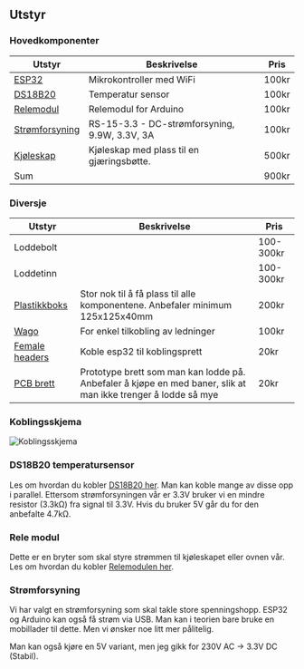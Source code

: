 ## Utstyr

### Hovedkomponenter

| Utstyr                          | Beskrivelse                                   | Pris  |
| ------------------------------- | --------------------------------------------- | ----- |
| [ESP32][elkim-esp32]            | Mikrokontroller med WiFi                      | 100kr |
| [DS18B20][DS18B20-sparkfun]     | Temperatur sensor                             | 100kr |
| [Relemodul][rele-kjell-company] | Relemodul for Arduino                         | 100kr |
| [Strømforsyning][power-supply]  | RS-15-3.3 - DC-strømforsyning, 9.9W, 3.3V, 3A | 100kr |
| [Kjøleskap][fridge-finn]        | Kjøleskap med plass til en gjæringsbøtte.     | 500kr |
| Sum                             |                                               | 900kr |

### Diversje

| Utstyr                           | Beskrivelse                                                                                                   | Pris      |
| -------------------------------- | ------------------------------------------------------------------------------------------------------------- | --------- |
| Loddebolt                        |                                                                                                               | 100-300kr |
| Loddetinn                        |                                                                                                               | 100-300kr |
| [Plastikkboks][box]              | Stor nok til å få plass til alle komponentene. Anbefaler minimum 125x125x40mm                                 | 200kr     |
| [Wago][wago]                     | For enkel tilkobling av ledninger                                                                             | 100kr     |
| [Female headers][femail-headers] | Koble esp32 til koblingsprett                                                                                 | 20kr      |
| [PCB brett][pcb-board]           | Prototype brett som man kan lodde på. Anbefaler å kjøpe en med baner, slik at man ikke trenger å lodde så mye | 20kr      |

### Koblingsskjema

![Koblingsskjema](/pils-tegning.svg)

### DS18B20 temperatursensor

Les om hvordan du kobler [DS18B20 her][DS18B20-connect]. Man kan koble mange av disse opp i parallel.
Ettersom strømforsyningen vår er 3.3V bruker vi en mindre resistor (3.3kΩ) fra signal til 3.3V.
Hvis du bruker 5V går du for den anbefalte 4.7kΩ.

### Rele modul

Dette er en bryter som skal styre strømmen til kjøleskapet eller ovnen vår.
Les om hvordan du kobler [Relemodulen her][relay-connect].

### Strømforsyning

Vi har valgt en strømforsyning som skal takle store spenningshopp.
ESP32 og Arduino kan også få strøm via USB. Man kan i teorien bare bruke en mobillader til dette.
Men vi ønsker noe litt mer pålitelig.

Man kan også kjøre en 5V variant, men jeg gikk for 230V AC -> 3.3V DC (Stabil).

[elkim-esp32]: https://elkim.no/produkt/esp32-ch340c-usbc
[DS18B20-sparkfun]: https://www.sparkfun.com/temperature-sensor-waterproof-ds18b20.html
[rele-kjell-company]: https://www.kjell.com/no/produkter/elektro-og-verktoy/elektronikk/utviklerkit/arduino/moduler/luxorparts-relemodul-for-arduino-1x-p87032
[power-supply]: https://www.elfadistrelec.no/no/dc-stromforsyning-9w-3v-3a-mean-well-rs-15/p/16905925
[fridge-finn]: https://www.finn.no/bap/forsale/search.html?q=kj%C3%B8leskap
[box]: https://www.elfadistrelec.no/en/plastic-enclosure-82-125x125x45mm-black-abs-ip40-rs-pro-1533671/p/30405299
[wago]: https://www.elektroimportoren.no/wago/45/Brand.html
[femail-headers]: https://www.sparkfun.com/female-headers.html
[pcb-board]: https://elkim.no/produkt/pcb-kort-100-x-150-mm/
[DS18B20-connect]: https://lastminuteengineers.com/multiple-ds18b20-arduino-tutorial/
[relay-connect]: https://lastminuteengineers.com/one-channel-relay-module-arduino-tutorial/
